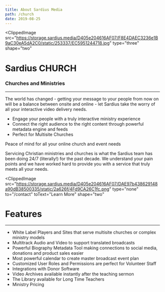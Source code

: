 ```yaml
---
title: About Sardius Media
path: /church
date: 2019-08-25
---
```



<ClippedImage
  src="https://storage.sardius.media/D405e204616AF07/F8E4DAEC3236e1B9aC30eA5dA2C0/static/253337/EC5951244718.jpg"
  type="three"
  shape="two"
>

# Sardius CHURCH

### Churches and Ministries

---

The world has changed - getting your message to your people from now on will be
a balance between onsite and online - let Sardius take the worry of all your
interactive video delivery needs.

- Engage your people with a truly interactive ministry experience
- Connect the right audience to the right content through powerful metadata
  engine and feeds
- Perfect for Multisite Churches

Peace of mind for all your online church and event needs

Servicing Christian ministries and churches is what the Sardius team has been
doing 24/7 (literally!) for the past decade. We understand your pain points and
we have worked hard to provide you with a service that truly meets all your
needs.

</ClippedImage>

<ClippedImage
  src="https://storage.sardius.media/D405e204616AF07/DAE97b438629148a90dB38500335/static/2a626f/4Fd9CA26C1fc.png"
  type="none"
  to="/contact"
  toText="Learn More"
  shape="two"
>

# Features

---

- White Label Players and Sites that serve multisite churches or complex
  ministry models
- Multitrack Audio and Video to support translated broadcasts
- Powerful Biography Metadata Tool making connections to social media, donations
  and product sales easier
- Most powerful calendar to create master broadcast event plan
- Customized User Roles and Permissions are perfect for Volunteer Staff
- Integrations with Donor Software
- Video Archives available instantly after the teaching sermon
- The Library available for Long Time Teachers
- Ministry Pricing

</ClippedImage>
